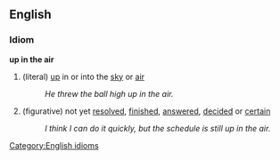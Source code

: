 ==English==
===Idiom===
'''up in the air'''
#(literal) [[up]] in or into the [[sky]] or [[air]]
#:''He threw the ball high up in the air.''
#(figurative) not yet [[resolve]]d, [[finish]]ed, [[answer]]ed, [[decide]]d or [[certain]]
#:''I think I can do it quickly, but the schedule is still up in the air.''

[[Category:English idioms]]